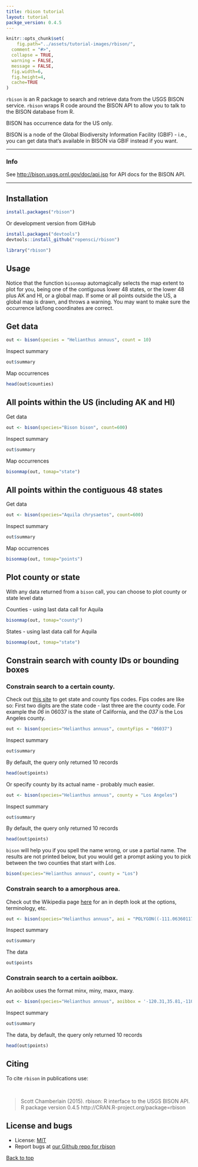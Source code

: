 ```yaml
---
title: rbison tutorial
layout: tutorial
packge_version: 0.4.5
---
```


```r
knitr::opts_chunk$set(
	fig.path="../assets/tutorial-images/rbison/",
  comment = "#>",
  collapse = TRUE,
  warning = FALSE,
  message = FALSE,
  fig.width=6,
  fig.height=4,
  cache=TRUE
)
```

`rbison` is an R package to search and retrieve data from the USGS BISON service. `rbison` wraps R code around the BISON API to allow you to talk to the BISON database from R.

BISON has occurrence data for the US only.

BISON is a node of the Global Biodiversity Information Facility (GBIF) - i.e., you can get data that's available in BISON via GBIF instead if you want.

********************

### Info

See [http://bison.usgs.ornl.gov/doc/api.jsp]() for API docs for the BISON API.

********************

<section id="installation">

## Installation

```r
install.packages("rbison")
```

Or development version from GitHub

```r
install.packages("devtools")
devtools::install_github("ropensci/rbison")
```

```r
library("rbison")
```

<section id="usage">

## Usage

Notice that the function `bisonmap` automagically selects the map extent to plot for you, being one of the contiguous lower 48 states, or the lower 48 plus AK and HI, or a global map. If some or all points outside the US, a global map is drawn, and throws a warning. You may want to make sure the occurrence lat/long coordinates are correct.

## Get data

```r
out <- bison(species = "Helianthus annuus", count = 10)
```

Inspect summary

```r
out$summary
```

Map occurrences

```r
head(out$counties)
```

## All points within the US (including AK and HI)

Get data

```r
out <- bison(species="Bison bison", count=600)
```

Inspect summary

```r
out$summary
```

Map occurrences

```r
bisonmap(out, tomap="state")
```

## All points within the contiguous 48 states

Get data

```r
out <- bison(species="Aquila chrysaetos", count=600)
```

Inspect summary

```r
out$summary
```

Map occurrences

```r
bisonmap(out, tomap="points")
```

## Plot county or state

With any data returned from a `bison` call, you can choose to plot county or state level data

Counties - using last data call for Aquila

```r
bisonmap(out, tomap="county")
```

States - using last data call for Aquila

```r
bisonmap(out, tomap="state")
```

## Constrain search with county IDs or bounding boxes

### Constrain search to a certain county.

Check out [this site](http://www.epa.gov/enviro/html/codes/state.html) to get state and county fips codes. Fips codes are like so: First two digits are the state code - last three are the county code. For example the *06* in  06037 is the state of California, and the *037* is the Los Angeles county.

```r
out <- bison(species="Helianthus annuus", countyFips = "06037")
```

Inspect summary

```r
out$summary
```

By default, the query only returned 10 records

```r
head(out$points)
```

Or specify county by its actual name - probably much easier.

```r
out <- bison(species="Helianthus annuus", county = "Los Angeles")
```

Inspect summary

```r
out$summary
```

By default, the query only returned 10 records

```r
head(out$points)
```

`bison` will help you if you spell the name wrong, or use a partial name. The results are not printed below, but you would get a prompt asking you to pick between the two counties that start with *Los*.

```r
bison(species="Helianthus annuus", county = "Los")
```

### Constrain search to a amorphous area.

Check out the Wikipedia page [here](http://en.wikipedia.org/wiki/Well-known_text) for an in depth look at the options, terminology, etc.

```r
out <- bison(species="Helianthus annuus", aoi = "POLYGON((-111.06360117772908 38.84001566645886,-110.80542246679359 39.37707771107983,-110.20117441992392 39.17722368276862,-110.20666758398464 38.90844075244811,-110.63513438085685 38.67724220095734,-111.06360117772908 38.84001566645886))")
```

Inspect summary

```r
out$summary
```

The data

```r
out$points
```

### Constrain search to a certain aoibbox.

An aoibbox uses the format minx, miny, maxx, maxy.

```r
out <- bison(species="Helianthus annuus", aoibbox = '-120.31,35.81,-110.57,40.21')
```

Inspect summary

```r
out$summary
```

The data, by default, the query only returned 10 records

```r
head(out$points)
```


<section id="citing">

## Citing

To cite `rbison` in publications use:

<br>

> Scott Chamberlain (2015). rbison: R interface to the USGS BISON API. R package version 0.4.5 http://CRAN.R-project.org/package=rbison

<section id="license_bugs">

## License and bugs

* License: [MIT](http://opensource.org/licenses/MIT)
* Report bugs at [our Github repo for rbison](https://github.com/ropensci/rbison/issues?state=open)

[Back to top](#top)

